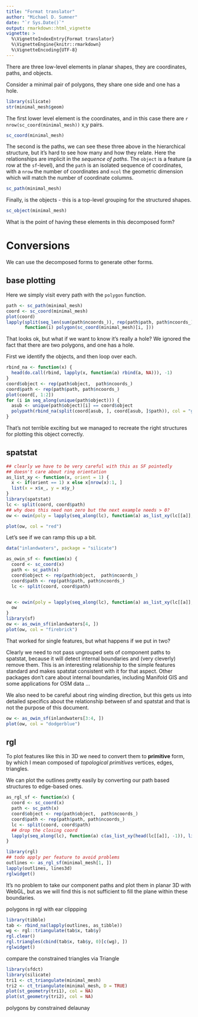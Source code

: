 ```yaml
---
title: "Format translator"
author: "Michael D. Sumner"
date: "`r Sys.Date()`"
output: rmarkdown::html_vignette
vignette: >
  %\VignetteIndexEntry{Format translator}
  %\VignetteEngine{knitr::rmarkdown}
  %\VignetteEncoding{UTF-8}
---
```


There are three low-level elements in planar shapes, they are coordinates, paths, and
objects. 

Consider a minimal pair of polygons, they share one side and one has a hole. 

```r
library(silicate)
str(minimal_mesh$geom)
```

The first lower level element is the coordinates, and in this case there are `r nrow(sc_coord(minimal_mesh))` x,y pairs. 

```r
sc_coord(minimal_mesh)
```

The second is the paths, we can see these three above in the hierarchical structure, 
but it's hard to see how many and how they relate. Here the relationships are
implicit in the *sequence of paths*. The `object` is a feature (a row at the `sf`-level), 
and the `path` is an isolated sequence of coordinates, with a `nrow` the number of
coordinates and `ncol` the geometric dimension which will match the number of coordinate columns. 

```r
sc_path(minimal_mesh)
```

Finally, is the objects - this is a top-level grouping for the structured shapes. 

```r
sc_object(minimal_mesh)
```

What is the point of having these elements in this decomposed form? 

# Conversions

We can use the decomposed forms to generate other forms. 


## base plotting

Here we simply visit every
path with the `polygon` function. 

```r

path <- sc_path(minimal_mesh)
coord <- sc_coord(minimal_mesh)
plot(coord)
lapply(split(seq_len(sum(path$ncoords_)), rep(path$path, path$ncoords_)), 
       function(i) polygon(sc_coord(minimal_mesh)[i, ]))

```

That looks ok, but what if we want to know it's really a hole? We ignored the fact that there are two polygons, and one has a hole. 

First we identify the objects, and then loop over each. 

```r
rbind_na <- function(x) {
  head(do.call(rbind, lapply(x, function(a) rbind(a, NA))), -1)
}
coord$object <- rep(path$object,  path$ncoords_)
coord$path <- rep(path$path, path$ncoords_)
plot(coord[, 1:2])
for (i in seq_along(unique(path$object))) {
  asub <- unique(path$object)[i] == coord$object
  polypath(rbind_na(split(coord[asub, ], coord[asub, ]$path)), col = "grey")
}
```

That's not terrible exciting but we managed to recreate the right structures for plotting this object correctly. 

## spatstat

```r
## clearly we have to be very careful with this as SF pointedly
## doesn't care about ring orientation
as_list_xy <- function(x, orient = 1) {
  x <- if(orient == 1) x else x[nrow(x):1, ]
  list(x = x$x_, y = x$y_)
}
library(spatstat)
lc <- split(coord, coord$path)
## why does this need non zero but the next example needs > 0?
ow <- owin(poly = lapply(seq_along(lc), function(a) as_list_xy(lc[[a]], orient = 0)))

plot(ow, col = "red")
```

Let's see if we can ramp this up a bit. 

```r
data("inlandwaters", package = "silicate")

as_owin_sf <- function(x) {
  coord <- sc_coord(x)
  path <- sc_path(x)
  coord$object <- rep(path$object,  path$ncoords_)
  coord$path <- rep(path$path, path$ncoords_)
  lc <- split(coord, coord$path)


ow <- owin(poly = lapply(seq_along(lc), function(a) as_list_xy(lc[[a]], orient = a > 1)))
  ow
}
library(sf)
ow <- as_owin_sf(inlandwaters[4, ])
plot(ow, col = "firebrick")
```

That worked for single features, but what happens if we put in two? 

Clearly we need to not pass ungrouped sets of component paths to spatstat, because it will
detect internal boundaries and (very cleverly) remove them. This is an interesting relationship to the simple features standard and makes spatstat consistent with it for that aspect. Other packages don't care about internal boundaries, including Manifold GIS and some applications for OSM data ...

We also need to be careful about ring winding direction, but this gets us into detailed specifics about
the relationship between sf and spatstat and that is not the purpose of this document. 


```r
ow <- as_owin_sf(inlandwaters[3:4, ])
plot(ow, col = "dodgerblue")
```

## rgl

To plot features like this in 3D we need to convert them to **primitive** form, by which I mean composed of *topological primitives* vertices, edges, triangles. 

We can plot the outlines pretty easily by converting our path based structures to edge-based ones. 

```r
as_rgl_sf <- function(x) {
  coord <- sc_coord(x)
  path <- sc_path(x)
  coord$object <- rep(path$object,  path$ncoords_)
  coord$path <- rep(path$path, path$ncoords_)
  lc <- split(coord, coord$path)
  ## drop the closing coord
  lapply(seq_along(lc), function(a) c(as_list_xy(head(lc[[a]], -1)), list(z = 0)))
}

library(rgl)
## todo apply per feature to avoid problems
outlines <- as_rgl_sf(minimal_mesh[1, ])
lapply(outlines, lines3d)
rglwidget()
```

It's no problem to take our component paths and plot them in planar 3D with WebGL, but as we will find this is not sufficient to fill the plane within these boundaries. 

polygons in rgl with ear clippping

```r
library(tibble)
tab <- rbind_na(lapply(outlines, as_tibble))
wg <- rgl::triangulate(tab$x, tab$y)
rgl.clear()
rgl.triangles(cbind(tab$x, tab$y, 0)[c(wg), ])
rglwidget()
```

compare the constrained triangles via Triangle

```r
library(sfdct)
library(silicate)
tri1 <- ct_triangulate(minimal_mesh)
tri2 <- ct_triangulate(minimal_mesh, D = TRUE)
plot(st_geometry(tri1), col = NA)
plot(st_geometry(tri2), col = NA)
```
polygons by constrained delaunay

